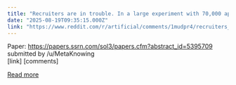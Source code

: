 ```yaml
---
title: "Recruiters are in trouble. In a large experiment with 70,000 applications, AI agents outperformed human recruiters in hiring customer service reps."
date: "2025-08-19T09:35:15.000Z"
link: "https://www.reddit.com/r/artificial/comments/1mudpr4/recruiters_are_in_trouble_in_a_large_experiment/"
---
```


Paper: https://papers.ssrn.com/sol3/papers.cfm?abstract_id=5395709
    submitted by    /u/MetaKnowing  
 [link]   [comments]

[Read more](https://www.reddit.com/r/artificial/comments/1mudpr4/recruiters_are_in_trouble_in_a_large_experiment/)
